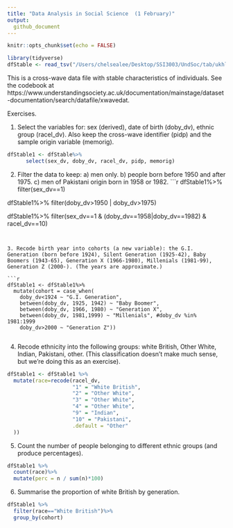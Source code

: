 ```yaml
---
title: "Data Analysis in Social Science  (1 February)"
output:
  github_document
---
```


```r
knitr::opts_chunk$set(echo = FALSE)
```

```r
library(tidyverse)
dfStable <- read_tsv("/Users/chelsealee/Desktop/SSI3003/UndSoc/tab/ukhls_wx/xwavedat.tab")
```

This is a cross-wave data file with stable characteristics of individuals. See the codebook at https://www.understandingsociety.ac.uk/documentation/mainstage/dataset-documentation/search/datafile/xwavedat.

Exercises.

1. Select the variables for: sex (derived), date of birth (doby_dv), ethnic group (racel_dv). Also keep the cross-wave identifier (pidp) and the sample origin variable (memorig).

```r
dfStable1 <- dfStable%>%
      select(sex_dv, doby_dv, racel_dv, pidp, memorig)
```


2. Filter the data to keep:
        a) men only.
        b) people born before 1950 and after 1975.
        c) men of Pakistani origin born in 1958 or 1982. 
```r
dfStable1%>%
  filter(sex_dv==1)

dfStable1%>%
  filter(doby_dv>1950 | doby_dv>1975)

dfStable1%>%
  filter(sex_dv==1 & (doby_dv==1958|doby_dv==1982) & racel_dv==10)
```


3. Recode birth year into cohorts (a new variable): the G.I. Generation (born before 1924), Silent Generation (1925-42), Baby Boomers (1943-65), Generation X (1966-1980), Millenials (1981-99), Generation Z (2000-). (The years are approximate.)

```r
dfStable1 <- dfStable1%>%
  mutate(cohort = case_when(
    doby_dv<1924 ~ "G.I. Generation",
    between(doby_dv, 1925, 1942) ~ "Baby Boomer",
    between(doby_dv, 1966, 1980) ~ "Generation X",
    between(doby_dv, 1981,1999) ~ "Millenials", #doby_dv %in% 1981:1999
    doby_dv>2000 ~ "Generation Z"))
  

```


4. Recode ethnicity into the following groups: white British, Other White, Indian, Pakistani, other. (This classification doesn't make much sense, but we're doing this as an exercise).

```r
dfStable1 <- dfStable1 %>%
  mutate(race=recode(racel_dv,
                     "1" = "White British",
                     "2" = "Other White",
                     "3" = "Other White",
                     "4" = "Other White",
                     "9" = "Indian",
                     "10" = "Pakistani",
                     .default = "Other"
  ))
```


5. Count the number of people belonging to different ethnic groups (and produce percentages). 
```r
dfStable1 %>%
  count(race)%>%
  mutate(perc = n / sum(n)*100)
```

6. Summarise the proportion of white British by generation.
```r
dfStable1 %>%
  filter(race=="White British")%>%
  group_by(cohort)
  
```

